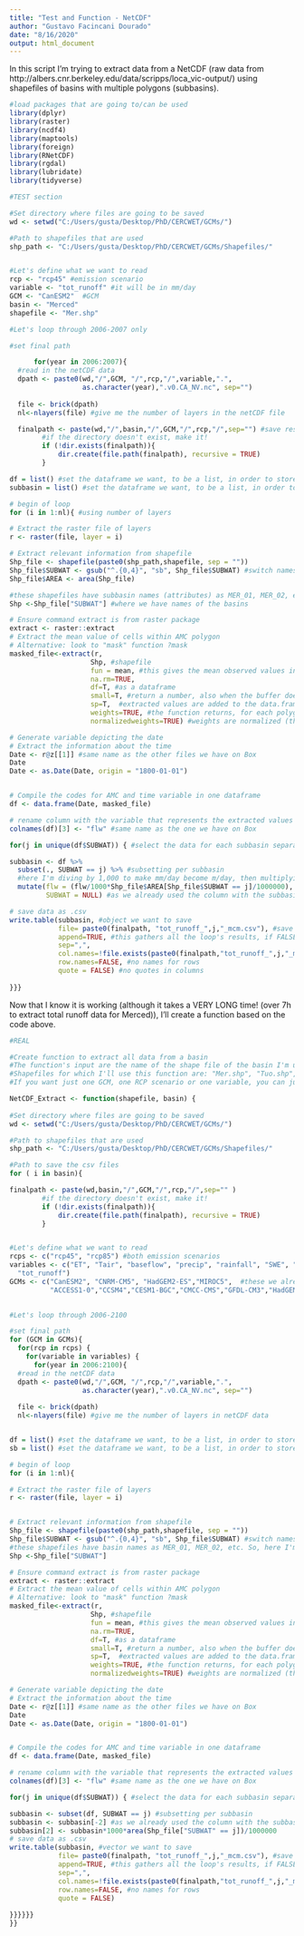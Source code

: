 ---
title: "Test and Function - NetCDF"
author: "Gustavo Facincani Dourado"
date: "8/16/2020"
output: html_document
---

In this script I'm trying to extract data from a NetCDF (raw data from http://albers.cnr.berkeley.edu/data/scripps/loca_vic-output/) using shapefiles of basins with multiple polygons (subbasins).

```{r}
#load packages that are going to/can be used
library(dplyr)
library(raster)
library(ncdf4)
library(maptools)
library(foreign)
library(RNetCDF)
library(rgdal)
library(lubridate)
library(tidyverse)
```

```{r}
#TEST section

#Set directory where files are going to be saved
wd <- setwd("C:/Users/gusta/Desktop/PhD/CERCWET/GCMs/")

#Path to shapefiles that are used
shp_path <- "C:/Users/gusta/Desktop/PhD/CERCWET/GCMs/Shapefiles/"


#Let's define what we want to read
rcp <- "rcp45" #emission scenario
variable <- "tot_runoff" #it will be in mm/day
GCM <- "CanESM2"  #GCM
basin <- "Merced"
shapefile <- "Mer.shp"

#Let's loop through 2006-2007 only

#set final path 

      for(year in 2006:2007){
  #read in the netCDF data 
  dpath <- paste0(wd,"/",GCM, "/",rcp,"/",variable,".",
                  as.character(year),".v0.CA_NV.nc", sep="")
 
  file <- brick(dpath)
  nl<-nlayers(file) #give me the number of layers in the netCDF file 

  finalpath <- paste(wd,"/",basin,"/",GCM,"/",rcp,"/",sep="") #save result here
		#if the directory doesn't exist, make it!
		if (!dir.exists(finalpath)){
			dir.create(file.path(finalpath), recursive = TRUE)
		}

df = list() #set the dataframe we want, to be a list, in order to store all results of the loops
subbasin = list() #set the dataframe we want, to be a list, in order to store all results of the loops

# begin of loop
for (i in 1:nl){ #using number of layers

# Extract the raster file of layers
r <- raster(file, layer = i)

# Extract relevant information from shapefile
Shp_file <- shapefile(paste0(shp_path,shapefile, sep = ""))
Shp_file$SUBWAT <- gsub("^.{0,4}", "sb", Shp_file$SUBWAT) #switch names in the attribute table of the shp file
Shp_file$AREA <- area(Shp_file)

#these shapefiles have subbasin names (attributes) as MER_01, MER_02, etc. So, here I'm selecting the first 4 digits, and switching them for "sb", so that I can use this attributes later to split the .csv file directly by subbasin, already with the same labels we currently have on Box
Shp <-Shp_file["SUBWAT"] #where we have names of the basins

# Ensure command extract is from raster package
extract <- raster::extract
# Extract the mean value of cells within AMC polygon
# Alternative: look to "mask" function ?mask
masked_file<-extract(r, 
                    Shp, #shapefile
                    fun = mean, #this gives the mean observed values in the region, if fun = NULL, we will have values for each point, with the respective weight for each point
                    na.rm=TRUE, 
                    df=T, #as a dataframe
                    small=T, #return a number, also when the buffer does not include the center of a single cell
                    sp=T,  #extracted values are added to the data.frame
                    weights=TRUE, #the function returns, for each polygon, a matrix with the cell values and the approximate fraction of each cell that is covered by the polygon
                    normalizedweights=TRUE) #weights are normalized (they add up to 1 for each polygon)

# Generate variable depicting the date
# Extract the information about the time
Date <- r@z[[1]] #same name as the other files we have on Box
Date
Date <- as.Date(Date, origin = "1800-01-01")


# Compile the codes for AMC and time variable in one dataframe
df <- data.frame(Date, masked_file)

# rename column with the variable that represents the extracted values
colnames(df)[3] <- "flw" #same name as the one we have on Box 

for(j in unique(df$SUBWAT)) { #select the data for each subbasin separately

subbasin <- df %>% 
  subset(., SUBWAT == j) %>% #subsetting per subbasin
  #here I'm diving by 1,000 to make mm/day become m/day, then multiplying by the are of the subbasin (m2) and dividing again by 1,000,000 to get mcm/day
  mutate(flw = (flw/1000*Shp_file$AREA[Shp_file$SUBWAT == j]/1000000),
         SUBWAT = NULL) #as we already used the column with the subbasin name, we can remove it

# save data as .csv
write.table(subbasin, #object we want to save
            file= paste0(finalpath, "tot_runoff_",j,"_mcm.csv"), #save csv files per subbasin
            append=TRUE, #this gathers all the loop's results, if FALSE we'll have results being overwritten over and over again in the first line
            sep=",",
            col.names=!file.exists(paste0(finalpath,"tot_runoff_",j,"_mcm.csv")), #if we set as TRUE, we'll have headings repeated per each row, in this way we just have one heading
            row.names=FALSE, #no names for rows
            quote = FALSE) #no quotes in columns
        
}}}

```

Now that I know it is working (although it takes a VERY LONG time! (over 7h to extract total runoff data for Merced)), I'll create a function based on the code above.

```{r}
#REAL

#Create function to extract all data from a basin
#The function's input are the name of the shape file of the basin I'm using and the basin name (to create a folder in my computer named after it)
#Shapefiles for which I'll use this function are: "Mer.shp", "Tuo.shp", "Stn.shp", "USJ.shp", which are files that contain multiple polygons (subbasins)
#If you want just one GCM, one RCP scenario or one variable, you can just "mute" (#) the undesired ones in the first lines of this function, before the loop for the years

NetCDF_Extract <- function(shapefile, basin) {
  
#Set directory where files are going to be saved
wd <- setwd("C:/Users/gusta/Desktop/PhD/CERCWET/GCMs/")

#Path to shapefiles that are used
shp_path <- "C:/Users/gusta/Desktop/PhD/CERCWET/GCMs/Shapefiles/"

#Path to save the csv files
for ( i in basin){ 

finalpath <- paste(wd,basin,"/",GCM,"/",rcp,"/",sep="" )
		#if the directory doesn't exist, make it!
		if (!dir.exists(finalpath)){
			dir.create(file.path(finalpath), recursive = TRUE)
		}


#Let's define what we want to read
rcps <- c("rcp45", "rcp85") #both emission scenarios
variables <- c("ET", "Tair", "baseflow", "precip", "rainfall", "SWE", "runoff", "snow_melt", "snowfall", 
  "tot_runoff")
GCMs <- c("CanESM2", "CNRM-CM5", "HadGEM2-ES","MIROC5",  #these we already have
          "ACCESS1‐0","CCSM4","CESM1-BGC","CMCC-CMS","GFDL-CM3","HadGEM2-CC")#all 10 GCMs

  
#Let's loop through 2006-2100

#set final path 
for (GCM in GCMs){
  for(rcp in rcps) {
    for(variable in variables) {
      for(year in 2006:2100){
  #read in the netCDF data 
  dpath <- paste0(wd,"/",GCM, "/",rcp,"/",variable,".",
                  as.character(year),".v0.CA_NV.nc", sep="")
  
  file <- brick(dpath)
  nl<-nlayers(file) #give me the number of layers in netCDF data 


df = list() #set the dataframe we want, to be a list, in order to store all results of the loops
sb = list() #set the dataframe we want, to be a list, in order to store all results of the loops

# begin of loop
for (i in 1:nl){

# Extract the raster file of layers
r <- raster(file, layer = i)


# Extract relevant information from shapefile
Shp_file <- shapefile(paste0(shp_path,shapefile, sep = ""))
Shp_file$SUBWAT <- gsub("^.{0,4}", "sb", Shp_file$SUBWAT) #switch names in the attribute table of the shp file
#these shapefiles have basin names as MER_01, MER_02, etc. So, here I'm selecting the first 4 digits, and switching them for "sb", so that I can use this attributes later to split the .csv file directly by subbasin, already with the same labels we currently have on Box
Shp <-Shp_file["SUBWAT"]

# Ensure command extract is from raster package
extract <- raster::extract
# Extract the mean value of cells within AMC polygon
# Alternative: look to "mask" function ?mask
masked_file<-extract(r, 
                    Shp, #shapefile
                    fun = mean, #this gives the mean observed values in the region, if fun = NULL, we will have values for each point, with the respective weight for each point
                    na.rm=TRUE, 
                    df=T, #as a dataframe
                    small=T, #return a number, also when the buffer does not include the center of a single cell
                    sp=T,  #extracted values are added to the data.frame
                    weights=TRUE, #the function returns, for each polygon, a matrix with the cell values and the approximate fraction of each cell that is covered by the polygon
                    normalizedweights=TRUE) #weights are normalized (they add up to 1 for each polygon)

# Generate variable depicting the date
# Extract the information about the time
Date <- r@z[[1]] #same name as the other files we have on Box
Date
Date <- as.Date(Date, origin = "1800-01-01")


# Compile the codes for AMC and time variable in one dataframe
df <- data.frame(Date, masked_file)

# rename column with the variable that represents the extracted values
colnames(df)[3] <- "flw" #same name as the one we have on Box 

for(j in unique(df$SUBWAT)) { #select the data for each subbasin separately

subbasin <- subset(df, SUBWAT == j) #subsetting per subbasin
subbasin <- subbasin[-2] #as we already used the column with the subbasin name, we can remove it
subbasin[2] <- subbasin*1000*area(Shp_file["SUBWAT" == j])/1000000
# save data as .csv
write.table(subbasin, #vector we want to save
            file= paste0(finalpath, "tot_runoff_",j,"_mcm.csv"), #save csv files per basin
            append=TRUE, #this gathers all the loop's results, if FALSE we'll have results being overwritten over and over again in the first line
            sep=",",
            col.names=!file.exists(paste0(finalpath,"tot_runoff_",j,"_mcm.csv")), #if we set as TRUE, we'll have headings repeated per each row, in this way we just have one heading
            row.names=FALSE, #no names for rows
            quote = FALSE) 
        
}}}}}}
}}
```
